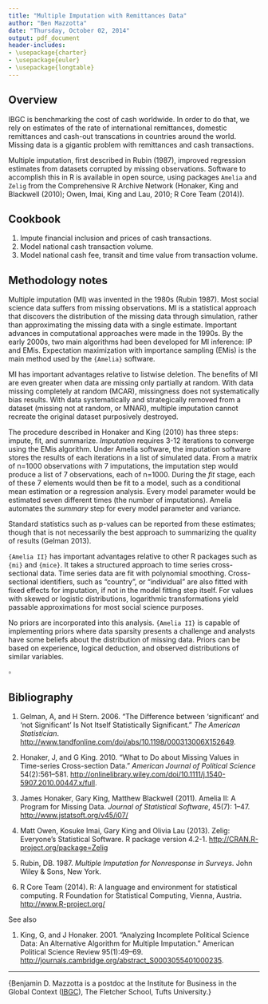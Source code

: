 ```yaml
---
title: "Multiple Imputation with Remittances Data"
author: "Ben Mazzotta"
date: "Thursday, October 02, 2014"
output: pdf_document
header-includes:
- \usepackage{charter}
- \usepackage{euler}
- \usepackage{longtable}
---
```



## Overview

IBGC is benchmarking the cost of cash worldwide. In order to do that, we rely on estimates of the rate of international remittances, domestic remittances and cash-out transcations in countries around the world. Missing data is a gigantic problem with remittances and cash transactions. 

Multiple imputation, first described in Rubin (1987), improved regression estimates from datasets corrupted by missing observations. Software to accomplish this in R is available in open source, using packages `Amelia` and `Zelig` from the Comprehensive R Archive Network (Honaker, King and Blackwell (2010); Owen, Imai, King and Lau, 2010; R Core Team (2014)).


## Cookbook

1. Impute financial inclusion and prices of cash transactions.
2. Model national cash transaction volume.
3. Model national cash fee, transit and time value from transaction volume.



## Methodology notes

Multiple imputation (MI) was invented in the 1980s (Rubin 1987). Most social science data suffers from missing observations. MI is a statistical approach that discovers the distribution of the missing data through simulation, rather than approximating the missing data with a single estimate. Important advances in computational approaches were made in the 1990s. By the early 2000s, two main algorithms had been developed for MI inference: IP and EMis. Expectation maximization with importance sampling (EMis) is the main method used by the `{Amelia}` software.\footnote{Honaker and King explain EMis is reasonably accurate and fast, as compared to the more computationally intensive and technically demanding imputation-posterior (IP) algorithm.}

MI has important advantages relative to listwise deletion. The benefits of MI are even greater when data are missing only partially at random. With data missing completely at random (MCAR), missingness does not systematically bias results. With data systematically and strategically removed from a dataset (missing not at random, or MNAR), multiple imputation cannot recreate the original dataset purposively destroyed.

The procedure described in Honaker and King (2010) has three steps: impute, fit, and summarize. *Imputation* requires 3-12 iterations to converge using the EMis algorithm.  Under Amelia software, the imputation software stores the results of each iterations in a list of simulated data. From a matrix of n=1000 observations with 7 imputations, the imputation step would produce a list of 7 observations, each of n=1000. During the *fit* stage, each of these 7 elements would then be fit to a model, such as a conditional mean estimation or a regression analysis. Every model parameter would be estimated seven different times (the number of imputations). Amelia automates the *summary* step for every model parameter and variance.

Standard statistics such as p-values can be reported from these estimates; though that is not necessarily the best approach to summarizing the quality of results (Gelman 2013). 

`{Amelia II}` has important advantages relative to other R packages such as `{mi}` and `{mice}`. It takes a structured approach to time series cross-sectional data. Time series data are fit with polynomial smoothing.\footnote{Order is limited to $k \leq 3$.} Cross-sectional identifiers, such as "country", or "individual" are also fitted with fixed effects for imputation, if not in the model fitting step itself. For values with skewed or logistic distributions, logarithmic transformations yield passable approximations for most social science purposes.

No priors are incorporated into this analysis. `{Amelia II}` is capable of implementing priors where data sparsity presents a challenge and analysts have some beliefs about the distribution of missing data. Priors can be based on experience, logical deduction, and observed distributions of similar variables.

$\square$

## Bibliography


1. Gelman, A, and H Stern. 2006. “The Difference between ‘significant’ and ‘not Significant’ Is Not Itself Statistically Significant.” *The American Statistician*. <http://www.tandfonline.com/doi/abs/10.1198/000313006X152649>.

1. Honaker, J, and G King. 2010. “What to Do about Missing Values in Time-series Cross-section Data.” *American Journal of Political Science* 54(2):561--581.  <http://onlinelibrary.wiley.com/doi/10.1111/j.1540-5907.2010.00447.x/full>.

2. James Honaker, Gary King, Matthew Blackwell (2011). Amelia II: A Program for Missing Data. *Journal of  Statistical Software*, 45(7): 1--47. <http://www.jstatsoft.org/v45/i07/>

3. Matt Owen, Kosuke Imai, Gary King and Olivia Lau (2013). Zelig: Everyone's Statistical Software. R package version 4.2-1. <http://CRAN.R-project.org/package=Zelig>

4. Rubin, DB. 1987. *Multiple Imputation for Nonresponse in Surveys*. John Wiley \& Sons, New York. 

5. R Core Team (2014). R: A language and environment for statistical computing. R Foundation for Statistical Computing, Vienna, Austria.  <http://www.R-project.org/>

See also 

1. King, G, and J Honaker. 2001. "Analyzing Incomplete Political Science Data: An Alternative Algorithm for Multiple Imputation." American Political Science Review 95(1):49--69. <http://journals.cambridge.org/abstract_S0003055401000235>.

---


\footnotesize{Benjamin D. Mazzotta is a postdoc at the Institute for Business in the Global Context ([IBGC](http://fletcher.tufts.edu/ibgc)), The Fletcher School, Tufts University.}